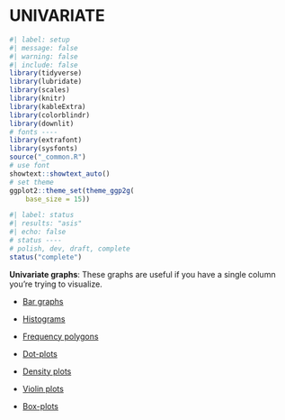 # UNIVARIATE {.unnumbered}

```r
#| label: setup
#| message: false
#| warning: false
#| include: false
library(tidyverse)
library(lubridate)
library(scales)
library(knitr)
library(kableExtra)
library(colorblindr)
library(downlit)
# fonts ----
library(extrafont)
library(sysfonts)
source("_common.R")
# use font
showtext::showtext_auto()
# set theme
ggplot2::theme_set(theme_ggp2g(
    base_size = 15))
```

```r
#| label: status
#| results: "asis"
#| echo: false
# status ----
# polish, dev, draft, complete
status("complete")
```

**Univariate graphs**: These graphs are useful if you have a single column you're trying to visualize. 

- [Bar graphs](bar_graphs.qmd)

- [Histograms](histograms.qmd)

- [Frequency polygons](frequency_polygons.qmd)

- [Dot-plots](dot_plots.qmd)

- [Density plots](density_plots.qmd)

- [Violin plots](violin_plots.qmd)

- [Box-plots](box_plots.qmd)